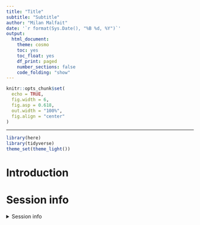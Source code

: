 ```yaml
---
title: "Title"
subtitle: "Subtitle"
author: "Milan Malfait"
date: '`r format(Sys.Date(), "%B %d, %Y")`'
output:
  html_document:
    theme: cosmo
    toc: yes
    toc_float: yes
    df_print: paged
    number_sections: false
    code_folding: "show"
---
```


```r
knitr::opts_chunk$set(
  echo = TRUE,
  fig.width = 6,
  fig.asp = 0.618,
  out.width = "100%",
  fig.align = "center"
)
```

***

<!-- Use `here` package to specify file paths, see https://rstats.wtf/safe-paths.html -->

```r
library(here)
library(tidyverse)
theme_set(theme_light())
```

# Introduction

# Session info {-}

<details><summary>Session info</summary>

```r
Sys.time()
git2r::repository()
sessioninfo::session_info()
```

</details>
